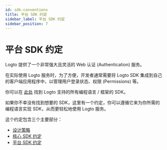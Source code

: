 ```yaml
---
id: sdk-conventions
title: 平台 SDK 约定
sidebar_label: 平台 SDK 约定
sidebar_position: 7
---
```


# 平台 SDK 约定

Logto 提供了一个非常强大且灵活的 Web 认证 (Authentication) 服务。

在实际使用 Logto 服务时，为了方便，开发者通常需要将 Logto SDK 集成到自己的客户端应用程序中，以管理用户登录状态、权限 (Permissions) 等。

你可以在 [此处](/quick-starts) 找到 Logto 支持的所有编程语言 / 框架的 SDK。

如果你不幸没有找到想要的 SDK，这里有一个约定，你可以遵循它来为你所需的编程语言实现 SDK，从而更轻松地使用 Logto 服务。

这个约定包含三个主要部分：

- [设计策略](/developers/sdk-conventions/design-strategy)
- [核心 SDK 约定](/developers/sdk-conventions/core-sdk-convention)
- [平台 SDK 约定](/developers/sdk-conventions/platform-sdk-convention)
